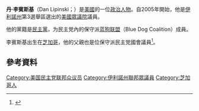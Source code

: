 {{Orphan|time=2016-12-22T13:23:23+00:00}}
{{Infobox officeholder
|name        = Dan Lipinski
|image       = Dan lipinski lg.JPG
|state       = [[伊利諾州|伊利諾州]]
|district    = {{ushr|IL|3|3}}
|term_start  = 2005年1月3日
|term_end    =
|predecessor = [[比爾·李賓斯基|比爾·李賓斯基]]
|successor   =
|birth_name  = Daniel William Lipinski
|birth_date  = {{birth date and age|1966|7|15}}
|birth_place = {{USA}}[[伊利諾州|伊利諾州]][[芝加哥|芝加哥]]
|death_date  =
|death_place =
|party       = [[民主黨_(美國)|民主黨]]
|spouse      = Judy Lipinski
|education   = [[Northwestern_University|Northwestern University]] ([[Bachelor_of_Science|BS]])<br>[[Stanford_University|Stanford University]] ([[Master_of_Science|MS]])<br>[[Duke_University|Duke University]] ([[Doctor_of_Philosophy|PhD]])
}}
'''丹·李賓斯基'''（Dan Lipinski；{{bd|1966年|7月15日}}）是[[美國|美國]]的一位[[政治人物|政治人物]]。自2005年開始，他是[[伊利諾州|伊利諾州]]第3選舉區選出的[[美國眾議院|美國眾議院]]議員。

他的黨籍是[[民主黨_(美國)|民主黨]]，为民主党內的保守派[[蓝狗联盟|蓝狗联盟]]（Blue Dog Coalition）成員。

李賓斯基出生在[[芝加哥|芝加哥]]，他的父親也是位保守派民主党國會議員<ref>{{cite web|url=http://www.ourcampaigns.com/CandidateDetail.html?CandidateID=1079|title=Our Campaigns - Candidate - William O. Lipinski|work=ourcampaigns.com|accessdate=January 22, 2015|archive-date=2015-09-24|archive-url=https://web.archive.org/web/20150924063046/http://www.ourcampaigns.com/CandidateDetail.html?CandidateID=1079|dead-url=no}}</ref>。

== 參考資料 ==
{{reflist}}

[[Category:美国民主党联邦众议员|Category:美国民主党联邦众议员]]
[[Category:伊利諾州聯邦眾議員|Category:伊利諾州聯邦眾議員]]
[[Category:芝加哥人|Category:芝加哥人]]